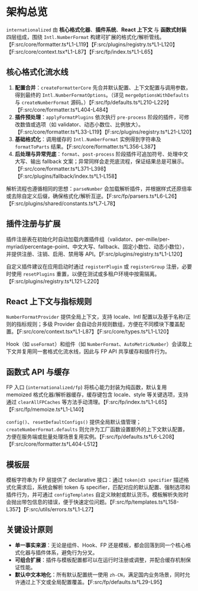 # 架构总览

`internationalized` 由 **核心格式化器**、**插件系统**、**React 上下文** 与 **函数式封装** 四层组成，围绕 `Intl.NumberFormat` 构建可扩展的格式化/解析管线。【F:src/core/formatter.ts†L1-L119】【F:src/plugins/registry.ts†L1-L120】【F:src/core/context.tsx†L1-L87】【F:src/fp/index.ts†L1-L65】

## 核心格式化流水线

1. **配置合并**：`createFormatterCore` 先合并默认配置、上下文配置与调用参数，得到最终的 `Intl.NumberFormatOptions`。（详见 `mergeOptionsWithDefaults` 与 `createNumberFormat` 源码。）【F:src/fp/defaults.ts†L210-L229】【F:src/core/formatter.ts†L404-L484】
2. **插件预处理**：`applyFormatPlugins` 依次执行 `pre-process` 阶段的插件，可修改数值或选项（如 validator、动态小数位、比例放大）。【F:src/core/formatter.ts†L33-L119】【F:src/plugins/registry.ts†L21-L120】
3. **基础格式化**：调用缓存的 `Intl.NumberFormat` 实例得到字符串及 `formatToParts` 结果。【F:src/core/formatter.ts†L356-L387】
4. **后处理与异常兜底**：`format`、`post-process` 阶段插件可追加符号、处理中文大写、输出 fallback 文案；异常同样会走兜底流程，保证结果总是可展示。【F:src/core/formatter.ts†L371-L398】【F:src/plugins/fallback/index.ts†L1-L158】

解析流程也遵循相同的思想：`parseNumber` 会加载解析插件，并根据样式还原倍率或去除自定义后缀，确保格式化/解析互逆。【F:src/fp/parsers.ts†L6-L26】【F:src/plugins/shared/constants.ts†L7-L78】

## 插件注册与扩展

插件注册表在初始化时自动加载内置插件组（validator、per-mille/per-myriad/percentage-point、中文大写、fallback、固定小数位、动态小数位），并提供注册、注销、启用、禁用等 API。【F:src/plugins/registry.ts†L1-L120】

自定义插件建议在应用启动时通过 `registerPlugin` 或 `registerGroup` 注册，必要时使用 `resetPlugins` 重置，以便在测试或多租户环境中按需隔离。【F:src/plugins/registry.ts†L121-L220】

## React 上下文与指标规则

`NumberFormatProvider` 提供全局上下文，支持 locale、Intl 配置以及基于名称/正则的指标规则；多级 Provider 会自动合并规则数组，方便在不同模块下覆盖配置。【F:src/core/context.tsx†L1-L87】【F:src/core/types.ts†L1-L120】

Hook（如 `useFormat`）和组件（如 `NumberFormat`、`AutoMetricNumber`）会读取上下文并复用同一套格式化流水线，因此与 FP API 共享缓存和插件行为。

## 函数式 API 与缓存

FP 入口 (`internationalized/fp`) 将核心能力封装为纯函数，默认复用 memoized 格式化器/解析器缓存，缓存键包含 locale、style 等关键选项，支持通过 `clearAllFPCaches` 等方法手动清理。【F:src/fp/index.ts†L1-L65】【F:src/fp/memoize.ts†L1-L140】

`config()`、`resetDefaultConfigs()` 提供全局默认值管理；`createNumberFormat.defaults` 则允许为工厂函数设置额外的上下文默认配置，方便在服务端或批量处理场景复用实例。【F:src/fp/defaults.ts†L6-L208】【F:src/core/formatter.ts†L404-L512】

## 模板层

模板字符串为 FP 层提供了 declarative 接口：通过 `token|d3 specifier` 描述格式化需求后，系统会解析 token 与 specifier，匹配对应的默认配置、强制选项和插件行为，并可通过 `configTemplates` 自定义映射或默认货币。模板解析失败时会抛出带包信息的错误，便于快速定位问题。【F:src/fp/templates.ts†L158-L357】【F:src/utils/errors.ts†L1-L27】

## 关键设计原则

- **单一事实来源**：无论是组件、Hook、FP 还是模板，都会回落到同一个核心格式化器与插件体系，避免行为分叉。
- **可组合扩展**：插件与模板配置都可以在运行时注册或调整，并配合缓存机制保证性能。
- **默认中文本地化**：所有默认配置统一使用 `zh-CN`，满足国内业务场景，同时允许通过上下文或全局配置覆盖。【F:src/fp/defaults.ts†L29-L95】
